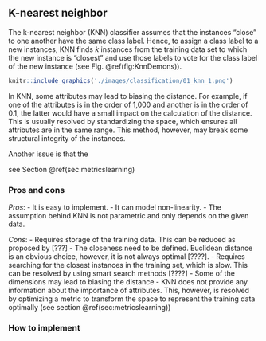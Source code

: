 ## K-nearest neighbor {#sec:KNN}

The k-nearest neighbor (KNN) classifier assumes that the instances "close" to one another have the same class label. Hence, to assign a class label to a new instances, KNN finds $k$ instances from the training data set to which the new instance is "closest" and use those labels to vote for the class label of the new instance (see Fig. \@ref(fig:KnnDemons)). 

```r
knitr::include_graphics('./images/classification/01_knn_1.png')
```
In KNN, some attributes may lead to biasing the distance. For example, if one of the attributes is in the order of 1,000 and another is in the order of 0.1, the latter would have a small impact on the calculation of the distance. This is usually resolved by standardizing the space, which ensures all attributes are in the same range. This method, however, may break some structural integrity of the instances.

Another issue is that the 

see Section \@ref(sec:metricslearning)


### Pros and cons
*Pros*: 
- It is easy to implement.
- It can model non-linearity.
- The assumption behind KNN is not parametric and only depends on the given data.

*Cons*:
- Requires storage of the training data. This can be reduced as proposed by [???]
- The closeness need to be defined. Euclidean distance is an obvious choice, however, it is not always optimal [????].
- Requires searching for the closest instances in the training set, which is slow. This can be resolved by using smart search methods [????]
- Some of the dimensions may lead to biasing the distance
- KNN does not provide any information about the importance of attributes. This, however, is resolved by optimizing a metric to transform the space to represent the training data optimally (see section \@ref(sec:metricslearning))

### How to implement

